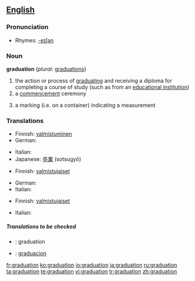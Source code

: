 ==[[English]]==

===Pronunciation===
*Rhymes: [[Rhymes:English:-eɪʃǝn|-eɪʃǝn]]

===Noun===
'''graduation'''  (''plural:'' [[graduations]])

# the action or process of [[graduate|graduating]] and receiving a diploma for completing a course of study (such as from an [[educational institution]])
# a [[commencement]] ceremony
# {{sciences}} a marking (i.e. on a container) indicating a measurement

===Translations===
{{rfc-level|Translations at L3+ (AutoFormat would have corrected level of Translations)}}
{{trans-top|the action or process of graduating}}
*Finnish: [[valmistuminen]]
*German: {{t|de|Abschluss|m}}
{{trans-mid}}
*Italian: {{t-|it|graduazione|f}}
*Japanese: [[卒業]] (sotsugyō)
{{trans-bottom}}

{{trans-top|a commencement ceremony}}
*Finnish: [[valmistujaiset]]
{{trans-mid}}
*German: {{t|de|Abschlussfeier|f}}
*Italian: {{t-|it|graduazione|f}}
{{trans-bottom}}

{{trans-top|a marking (i.e. on a container) indicating a measurement}}
*Finnish: [[valmistujaiset]]
{{trans-mid}}
*Italian: {{t-|it|graduazione|f}}
{{trans-bottom}}

=====Translations to be checked=====
{{checktrans}}
{{top}}
*{{ttbc|Interlingua}}: graduation

{{mid}}
*{{ttbc|Spanish}}: [[graduacion]]
{{bottom}}

[[fr:graduation]]
[[ko:graduation]]
[[io:graduation]]
[[ja:graduation]]
[[ru:graduation]]
[[ta:graduation]]
[[te:graduation]]
[[vi:graduation]]
[[tr:graduation]]
[[zh:graduation]]